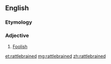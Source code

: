 ==English==

===Etymology===
{{compound|en|rattle|brained}}

===Adjective===
{{en-adj}}

# [[foolish|Foolish]]

[[et:rattlebrained]]
[[mg:rattlebrained]]
[[zh:rattlebrained]]
